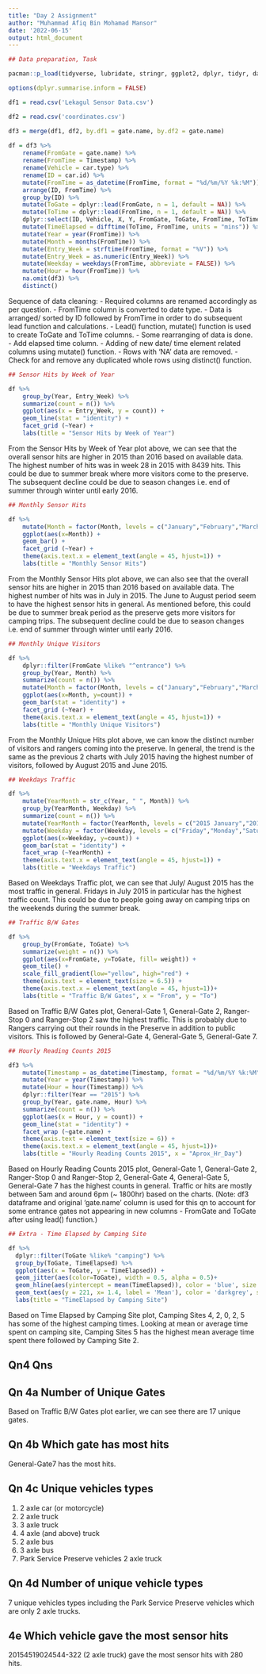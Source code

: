 ---
title: "Day 2 Assignment"
author: "Muhammad Afiq Bin Mohamad Mansor"
date: '2022-06-15'
output: html_document
---

```{r}
## Data preparation, Task

pacman::p_load(tidyverse, lubridate, stringr, ggplot2, dplyr, tidyr, data.table, hrbrthemes)

options(dplyr.summarise.inform = FALSE)

df1 = read.csv('Lekagul Sensor Data.csv')

df2 = read.csv('coordinates.csv')

df3 = merge(df1, df2, by.df1 = gate.name, by.df2 = gate.name)
   
df = df3 %>%
    rename(FromGate = gate.name) %>%
    rename(FromTime = Timestamp) %>%
    rename(Vehicle = car.type) %>%
    rename(ID = car.id) %>%
    mutate(FromTime = as_datetime(FromTime, format = "%d/%m/%Y %k:%M")) %>%
    arrange(ID, FromTime) %>%
    group_by(ID) %>%
    mutate(ToGate = dplyr::lead(FromGate, n = 1, default = NA)) %>%
    mutate(ToTime = dplyr::lead(FromTime, n = 1, default = NA)) %>%
    dplyr::select(ID, Vehicle, X, Y, FromGate, ToGate, FromTime, ToTime) %>%
    mutate(TimeElapsed = difftime(ToTime, FromTime, units = "mins")) %>%
    mutate(Year = year(FromTime)) %>%
    mutate(Month = months(FromTime)) %>%
    mutate(Entry_Week = strftime(FromTime, format = "%V")) %>%
    mutate(Entry_Week = as.numeric(Entry_Week)) %>%
    mutate(Weekday = weekdays(FromTime, abbreviate = FALSE)) %>%
    mutate(Hour = hour(FromTime)) %>%
    na.omit(df3) %>%
    distinct()

```
Sequence of data cleaning:
- Required columns are renamed accordingly as per question. 
- FromTime column is converted to date type. 
- Data is arranged/ sorted by ID followed by FromTime in order to do subsequent lead function and calculations. 
- Lead() function, mutate() function is used to create ToGate and ToTime columns.
- Some rearranging of data is done. 
- Add elapsed time column.
- Adding of new date/ time element related columns using mutate() function.
- Rows with 'NA' data are removed.
- Check for and remove any duplicated whole rows using distinct() function. 

```{r}
## Sensor Hits by Week of Year

df %>%
    group_by(Year, Entry_Week) %>%
    summarize(count = n()) %>%
    ggplot(aes(x = Entry_Week, y = count)) +
    geom_line(stat = "identity") +
    facet_grid (~Year) +
    labs(title = "Sensor Hits by Week of Year")

```
From the Sensor Hits by Week of Year plot above, we can see that the overall sensor hits are higher in 2015 than 2016 based on available data. The highest number of hits was in week 28 in 2015 with 8439 hits. This could be due to summer break where more visitors come to the preserve. The subsequent decline could be due to season changes i.e. end of summer through winter until early 2016.

```{r}
## Monthly Sensor Hits

df %>%
    mutate(Month = factor(Month, levels = c("January","February","March","April","May", "June","July","August","September","October", "November", "December"))) %>%
    ggplot(aes(x=Month)) +
    geom_bar() +
    facet_grid (~Year) +
    theme(axis.text.x = element_text(angle = 45, hjust=1)) +
    labs(title = "Monthly Sensor Hits")

```
From the Monthly Sensor Hits plot above, we can also see that the overall sensor hits are higher in 2015 than 2016 based on available data. The highest number of hits was in July in 2015. The June to August period seem to have the highest sensor hits in general. As mentioned before, this could be due to summer break period as the preserve gets more visitors for camping trips. The subsequent decline could be due to season changes i.e. end of summer through winter until early 2016.

```{r}
## Monthly Unique Visitors

df %>%
    dplyr::filter(FromGate %like% "^entrance") %>%
    group_by(Year, Month) %>%
    summarize(count = n()) %>%
    mutate(Month = factor(Month, levels = c("January","February","March","April","May", "June","July","August","September","October", "November", "December"))) %>%
    ggplot(aes(x=Month, y=count)) +
    geom_bar(stat = "identity") +
    facet_grid (~Year) +
    theme(axis.text.x = element_text(angle = 45, hjust=1)) +
    labs(title = "Monthly Unique Visitors")

```

From the Monthly Unique Hits plot above, we can know the distinct number of visitors and rangers coming into the preserve. In general, the trend is the same as the previous 2 charts with July 2015 having the highest number of visitors, followed by August 2015 and June 2015.

```{r}
## Weekdays Traffic

df %>%
    mutate(YearMonth = str_c(Year, " ", Month)) %>%
    group_by(YearMonth, Weekday) %>%
    summarize(count = n()) %>%
    mutate(YearMonth = factor(YearMonth, levels = c("2015 January","2015 February","2015 March","2015 April","2015 May", "2015 June","2015 July","2015 August","2015 September","2015 October", "2015 November", "2015 December", "2016 January","2016 February","2016 March","2016 April","2016 May", "2016 June","2016 July","2016 August","2016 September","2016 October", "2016 November", "2016 December"))) %>%
    mutate(Weekday = factor(Weekday, levels = c("Friday","Monday","Saturday", "Sunday","Thursday","Tuesday", "Wednesday"))) %>%
    ggplot(aes(x=Weekday, y=count)) +
    geom_bar(stat = "identity") +
    facet_wrap (~YearMonth) +
    theme(axis.text.x = element_text(angle = 45, hjust=1)) +
    labs(title = "Weekdays Traffic")

```

Based on Weekdays Traffic plot, we can see that July/ August 2015 has the most traffic in general. Fridays in July 2015 in particular has the highest traffic count. This could be due to people going away on camping trips on the weekends during the summer break.

```{r}
## Traffic B/W Gates

df %>%
    group_by(FromGate, ToGate) %>%
    summarize(weight = n()) %>%
    ggplot(aes(x=FromGate, y=ToGate, fill= weight)) + 
    geom_tile() +
    scale_fill_gradient(low="yellow", high="red") +
    theme(axis.text = element_text(size = 6.5)) +
    theme(axis.text.x = element_text(angle = 45, hjust=1))+
    labs(title = "Traffic B/W Gates", x = "From", y = "To")

```
Based on Traffic B/W Gates plot, General-Gate 1, General-Gate 2, Ranger-Stop 0 and Ranger-Stop 2 saw the highest traffic. This is probably due to Rangers carrying out their rounds in the Preserve in addition to public visitors. This is followed by General-Gate 4, General-Gate 5, General-Gate 7.

```{r}
## Hourly Reading Counts 2015

df3 %>%
    mutate(Timestamp = as_datetime(Timestamp, format = "%d/%m/%Y %k:%M")) %>%
    mutate(Year = year(Timestamp)) %>%
    mutate(Hour = hour(Timestamp)) %>%
    dplyr::filter(Year == "2015") %>%
    group_by(Year, gate.name, Hour) %>%
    summarize(count = n()) %>%
    ggplot(aes(x = Hour, y = count)) +
    geom_line(stat = "identity") +
    facet_wrap (~gate.name) +
    theme(axis.text = element_text(size = 6)) +
    theme(axis.text.x = element_text(angle = 45, hjust=1))+
    labs(title = "Hourly Reading Counts 2015", x = "Aprox_Hr_Day")

```
Based on Hourly Reading Counts 2015 plot, General-Gate 1, General-Gate 2, Ranger-Stop 0 and Ranger-Stop 2, General-Gate 4, General-Gate 5, General-Gate 7 has the highest counts in general. Traffic or hits are mostly between 5am and around 6pm (~ 1800hr) based on the charts. (Note: df3 dataframe and original 'gate.name' column is used for this qn to account for some entrance gates not appearing in new columns - FromGate and ToGate after using lead() function.)

```{r}
## Extra - Time Elapsed by Camping Site

df %>%  
  dplyr::filter(ToGate %like% "camping") %>%
  group_by(ToGate, TimeElapsed) %>%
  ggplot(aes(x = ToGate, y = TimeElapsed)) +
  geom_jitter(aes(color=ToGate), width = 0.5, alpha = 0.5)+
  geom_hline(aes(yintercept = mean(TimeElapsed)), color = 'blue', size = 0.4) +
  geom_text(aes(y = 221, x= 1.4, label = 'Mean'), color = 'darkgrey', size = 2) + 
  labs(title = "TimeElapsed by Camping Site")

```
Based on Time Elapsed by Camping Site plot, Camping Sites 4, 2, 0, 2, 5 has some of the highest camping times. Looking at mean or average time spent on camping site, Camping Sites 5 has the highest mean average time spent there followed by Camping Site 2.

## Qn4 Qns

## Qn 4a Number of Unique Gates

Based on Traffic B/W Gates plot earlier, we can see there are 17 unique gates.

## Qn 4b Which gate has most hits

General-Gate7 has the most hits.

## Qn 4c Unique vehicles types

1. 2 axle car (or motorcycle)
2. 2 axle truck
3. 3 axle truck
4. 4 axle (and above) truck
5. 2 axle bus
6. 3 axle bus
7. Park Service Preserve vehicles 2 axle truck

## Qn 4d Number of unique vehicle types

7 unique vehicles types including the Park Service Preserve vehicles which are only 2 axle trucks.

## 4e Which vehicle gave the most sensor hits

20154519024544-322 (2 axle truck) gave the most sensor hits with 280 hits.
